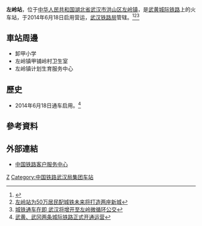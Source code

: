 {{Expand|time=2016-05-26T13:09:28+00:00}}
{{not|左岭站 (武汉地铁)}}
{{Infobox China railway station 
|车站名称 =左岭站
|图片 = 
|图片介绍 = 
|车站代码= 
|车站名称拼音 =Zuoling
|英文名称=Zuoling Railway Station
|电报码 = ZSN
|拼音码 = ZLI
|车站位置 = [[湖北省|湖北省]][[武汉市|武汉市]][[洪山区|洪山区]][[左岭镇|左岭镇]]
|归属 =[[武汉铁路局|武汉铁路局]]
|线路 = [[武黄城际铁路|武黄城际铁路]]
|车站等级 = 
|月台数目 = 2
|股道数目 = 2
|坐标 = {{coord|30|30|9.28|N|114|36|19.04|E|display=inline,title}}
}}
'''左岭站'''，位于[[中华人民共和国|中华人民共和国]][[湖北省|湖北省]][[武汉市|武汉市]][[洪山区|洪山区]][[左岭镇|左岭镇]]，是[[武黄城际铁路|武黄城际铁路]]上的火车站，于2014年6月18日启用营运，[[武汉铁路局|武汉铁路局]]管辖。<ref>{{Cite web |url=http://finance.ifeng.com/a/20140430/12241709_0.shtml |title=武黄城铁10个站点最终确定 由武汉站始发新设左岭站 |access-date=2016-05-26 |archive-date=2019-09-27 |archive-url=https://web.archive.org/web/20190927142157/http://finance.ifeng.com/a/20140430/12241709_0.shtml |dead-url=no }}</ref><ref>[http://news.focus.cn/huangshi/2014-05-30/5096808.html 左岭站为50万居民配城铁未来将打造两座新城]</ref><ref>[http://news.focus.cn/huangshi/2014-06-07/5123288.html 城铁通车在即 武汉将增开至左岭微循环公交]</ref>
==車站周邊==
* 卸甲小学
* 左岭镇甲铺岭村卫生室
* 左岭镇计划生育服务中心

==歷史==
* 2014年6月18日通车启用。<ref>[http://www.ah.xinhuanet.com/2014-06/19/c_1111219594.htm 武黄、武冈两条城际铁路正式开通运营]{{dead link|date=2017年12月 |bot=InternetArchiveBot |fix-attempted=yes }}</ref>
==參考資料==
{{reflist}}
==外部連結==
* [http://www.12306.cn/mormhweb/ 中国铁路客户服务中心] {{Wayback|url=http://www.12306.cn/mormhweb/ |date=20180205163941 }}
{{China-rail-stub}}
{{武黄城际铁路}}
{{武九客运专线}}
[[Category:武汉市铁路车站|Z]]
[[Category:中国铁路武汉局集团车站|Category:中国铁路武汉局集团车站]]